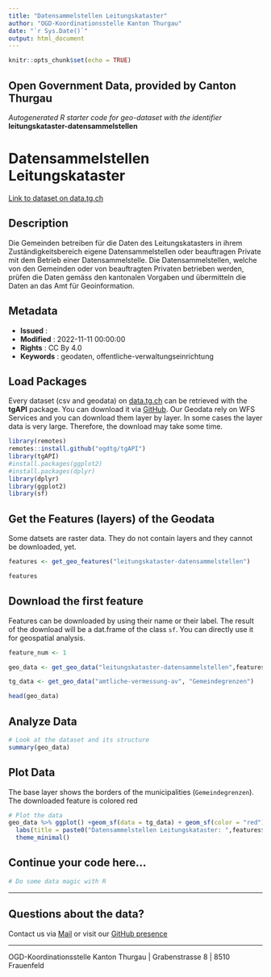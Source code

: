 ```yaml
---
title: "Datensammelstellen Leitungskataster"
author: "OGD-Koordinationsstelle Kanton Thurgau"
date: "`r Sys.Date()`"
output: html_document
---
```


```r
knitr::opts_chunk$set(echo = TRUE)
```

## Open Government Data, provided by **Canton Thurgau**
*Autogenerated R starter code for geo-dataset with the identifier* **leitungskataster-datensammelstellen**


# **Datensammelstellen Leitungskataster**

[Link to dataset on data.tg.ch](https://data.tg.ch/explore/dataset/leitungskataster-datensammelstellen/information/)

## Description

Die Gemeinden betreiben für die Daten des Leitungskatasters in ihrem Zuständigkeitsbereich eigene Datensammelstellen oder beauftragen Private mit dem Betrieb einer Datensammelstelle. Die Datensammelstellen, welche von den Gemeinden oder von beauftragten Privaten betrieben werden, prüfen die Daten gemäss den kantonalen Vorgaben und übermitteln die Daten an das Amt für Geoinformation.

## Metadata

- **Issued**                   : 
- **Modified**                 : 2022-11-11 00:00:00
- **Rights**                   : CC By 4.0
- **Keywords**                 : geodaten, offentliche-verwaltungseinrichtung

## Load Packages

Every dataset (csv and geodata) on [data.tg.ch](https://data.tg.ch/pages/start/) can be retrieved with the **tgAPI** package. You can download it via [GitHub](https://github.com/ogdtg/tgAPI). Our Geodata rely on WFS Services and you can download them layer by layer. In some cases the layer data is very large. Therefore, the download may take some time.

```r
library(remotes)
remotes::install.github("ogdtg/tgAPI")
library(tgAPI)
#install.packages(ggplot2)
#install.packages(dplyr)
library(dplyr)
library(ggplot2)
library(sf)

```


## Get the Features (layers) of the Geodata

Some datsets are raster data. They do not contain layers and they cannot be downloaded, yet.

```r
features <- get_geo_features("leitungskataster-datensammelstellen")

features
```


## Download the first feature

Features can be downloaded by using their name or their label. The result of the download will be a dat.frame of the class `sf`. You can directly use it for geospatial analysis.

```r

feature_num <- 1

geo_data <- get_geo_data("leitungskataster-datensammelstellen",features$name[feature_num])

tg_data <- get_geo_data("amtliche-vermessung-av", "Gemeindegrenzen")

head(geo_data)
```


## Analyze Data

```r

# Look at the dataset and its structure
summary(geo_data)

```


## Plot Data

The base layer shows the borders of the municipalities (`Gemeindegrenzen`). The downloaded feature is colored red

```r

# Plot the data
geo_data %>% ggplot() +geom_sf(data = tg_data) + geom_sf(color = "red") +
  labs(title = paste0("Datensammelstellen Leitungskataster: ",features$title[feature_num])) +
  theme_minimal()

```


## Continue your code here...


```r
# Do some data magic with R
```

------------------------------------------------------------------------

## Questions about the data?

Contact us via [Mail](mailto:ogd@tg.ch) or visit our [GitHub presence](https://github.com/ogdtg)


------------------------------------------------------------------------

OGD-Koordinationsstelle Kanton Thurgau | Grabenstrasse 8 | 8510 Frauenfeld
